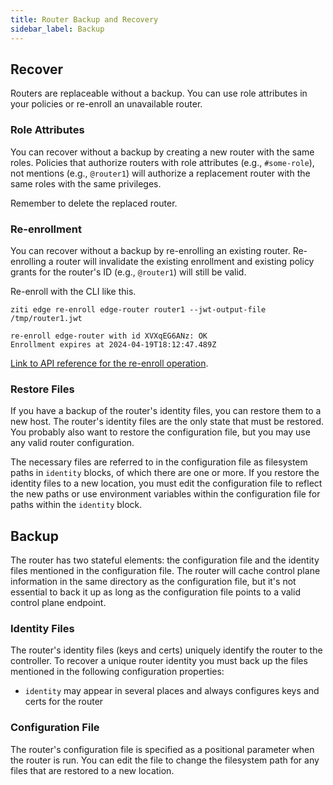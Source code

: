 ```yaml
---
title: Router Backup and Recovery
sidebar_label: Backup
---
```



## Recover

Routers are replaceable without a backup. You can use role attributes in your policies or
re-enroll an unavailable router.

### Role Attributes

You can recover without a backup by creating a new router with the same roles. Policies that authorize routers with role
attributes (e.g., `#some-role`), not mentions (e.g., `@router1`) will authorize a replacement router with the same roles
with the same privileges.

Remember to delete the replaced router.

### Re-enrollment

You can recover without a backup by re-enrolling an existing router. Re-enrolling a router will invalidate the existing
enrollment and existing policy grants for the router's ID (e.g., `@router1`) will still be valid.

Re-enroll with the CLI like this.

```text
ziti edge re-enroll edge-router router1 --jwt-output-file /tmp/router1.jwt
```

```buttonless title="Expected output"
re-enroll edge-router with id XVXqEG6ANz: OK
Enrollment expires at 2024-04-19T18:12:47.489Z
```

[Link to API reference for the re-enroll operation](../../../../reference/developer/api/02-edge-management-reference.mdx#tag/Edge-Router/operation/reEnrollEdgeRouter)<!--DocusaurusIgnoreBrokenLinks-->.

### Restore Files

If you have a backup of the router's identity files, you can restore them to a new host. The router's identity files are
the only state that must be restored. You probably also want to restore the configuration file, but you may use any
valid router configuration. 

The necessary files are referred to in the configuration file as filesystem paths in `identity`
blocks, of which there are one or more. If you restore the identity files to a new location, you must edit the
configuration file to reflect the new paths or use environment variables within the configuration file for
paths within the `identity` block.

## Backup

The router has two stateful elements: the configuration file and the identity files mentioned in the configuration
file. The router will cache control plane information in the same directory as the configuration file, but it's not
essential to back it up as long as the configuration file points to a valid control plane endpoint.

### Identity Files

The router's identity files (keys and certs) uniquely identify the router to the controller. To recover a unique router
identity you must back up the files mentioned in the following configuration properties:

- `identity` may appear in several places and always configures keys and certs for the router

### Configuration File

The router's configuration file is specified as a positional parameter when the router is run. You can edit the
file to change the filesystem path for any files that are restored to a new location.

